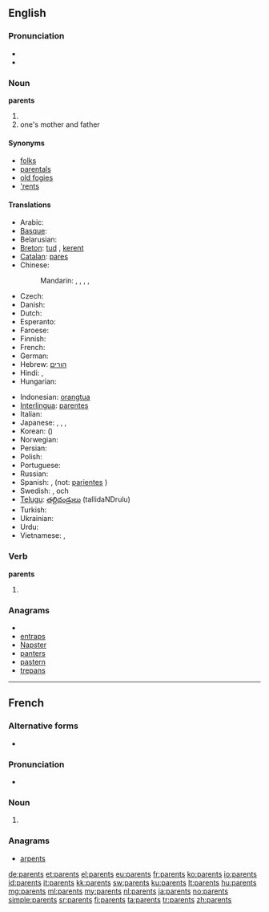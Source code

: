 ==English==

===Pronunciation===
* {{audio|en-us-parents.ogg|Audio (US)}}
* {{audio|En-uk-parents.ogg|Audio (UK)}}

===Noun===
'''parents'''

# {{plural of|[[parent]]}}
# one's mother and father

====Synonyms====
* [[folks]]
* [[parentals]]
* [[old fogies]]
* [['rents]]

====Translations====
{{trans-top|one's mother and father}}
* Arabic: {{t|ar|والدين|m|p|tr=waalidayn|sc=Arab}} {{qualifier|dual}}
* [[Basque]]: {{t|eu|guraso}}
* Belarusian: {{t|be|бацькі|m|p|tr=bac'kí|sc=Cyrl}}
* [[Breton]]: [[tud]] {{p}}, [[kerent]] {{p}}
* [[Catalan]]: [[pares]] {{m|p}}
* Chinese:
*: Mandarin: {{t-|cmn|父母|tr=fùmǔ|sc=Hani}}, {{t|zh|爸媽|sc=Hani}}, {{t|zh|爸妈|tr=bàmā|sc=Hani}}, {{t|zh|雙親|sc=Hani}}, {{t|zh|双亲|tr=shuāngqīn|sc=Hani}}
* Czech: {{t|cs|rodiče|p}}
* Danish: {{t|da|forældre|c|p}}
* Dutch: {{t+|nl|ouders|m|p}}
* Esperanto: {{t-|eo|gepatroj|p|xs=Esperanto}}
* Faroese: {{t-|fo|foreldur|n|p|xs=Faroese}}
* Finnish: {{t+|fi|vanhemmat|p}}
* French: {{t|fr|parents|m|p}}
* German: {{t+|de|Eltern|m|p}}
* Hebrew: [[הורים]] {{m|p}}
* Hindi: {{t|hi|माता-पिता|p|tr=mātā-pitā|sc=Deva}}, {{t|hi|मां-बाप|p|tr=mā̃-bāp|sc=Deva}}
* Hungarian: {{t+|hu|szülők|p}}
{{trans-mid}}
* Indonesian: [[orangtua]]
* [[Interlingua]]: [[parentes]]
* Italian: {{t+|it|genitori|m|p}}
* Japanese: {{t|ja|両親|tr=りょうしん, ryōshin|sc=Jpan}}, {{t+|ja|親|tr=おや, oya}}, {{t|ja|親元|tr=おやもと, oyamoto}}, {{t|ja|父母|tr=ふぼ, fubo, ちちはは, chichihaha|sc=Jpan}}
* Korean: {{t|ko|부모|tr=bumo|sc=Kore}} ({{t|ko|父母|sc=Kore}})
* Norwegian: {{t|no|foreldre|p}}
* Persian: {{t|fa|پدر و مادر|tr=pedar va mâdar|sc=fa-Arab}}
* Polish: {{t-|pl|rodzice|p}}
* Portuguese: {{t+|pt|pais}}
* Russian: {{t|ru|родитель|m|p|tr=rodíteli|alt=родители|sc=Cyrl}}
* Spanish: {{t|es|padres|m|p}}, (not: [[pariente]]s {{m|p}})
* Swedish: {{t+|sv|förälder|alt=föräldrar|p}}, {{t|sv|mor}} och {{t|sv|far}}
* [[Telugu]]: [[తల్లిదండ్రులు]] (tallidaNDrulu)
* Turkish: {{t+|tr|ebeveyn}}
* Ukrainian: {{t|uk|батьки|p|tr=bat'ký|xs=Ukrainian}}
* Urdu: {{t|ur|ماں باپ|p|tr=mā̃-bāp|sc=ur-Arab}}
* Vietnamese: {{t|vi|bố mẹ}}, {{t|vi|cha mẹ}}
{{trans-bottom}}

===Verb===
'''parents'''

# {{third-person singular of|[[parent]]}}

===Anagrams===
* {{alphagram|aenprst}}
* [[entraps#English|entraps]]
* [[Napster#English|Napster]]
* [[panters#English|panters]]
* [[pastern#English|pastern]]
* [[trepans#English|trepans]]

----

==French==

===Alternative forms===
* {{qualifier|archaic}} {{l|fr|parens}}

===Pronunciation===
* {{audio|Fr-parents.ogg|Audio}}

===Noun===
{{infl|fr|plural|g=m|g2=p}}

# {{plural of|[[parent#French|parent]]|lang=fr}}

===Anagrams===
* [[arpents#French|arpents]]

[[de:parents]]
[[et:parents]]
[[el:parents]]
[[eu:parents]]
[[fr:parents]]
[[ko:parents]]
[[io:parents]]
[[id:parents]]
[[it:parents]]
[[kk:parents]]
[[sw:parents]]
[[ku:parents]]
[[lt:parents]]
[[hu:parents]]
[[mg:parents]]
[[ml:parents]]
[[my:parents]]
[[nl:parents]]
[[ja:parents]]
[[no:parents]]
[[simple:parents]]
[[sr:parents]]
[[fi:parents]]
[[ta:parents]]
[[tr:parents]]
[[zh:parents]]